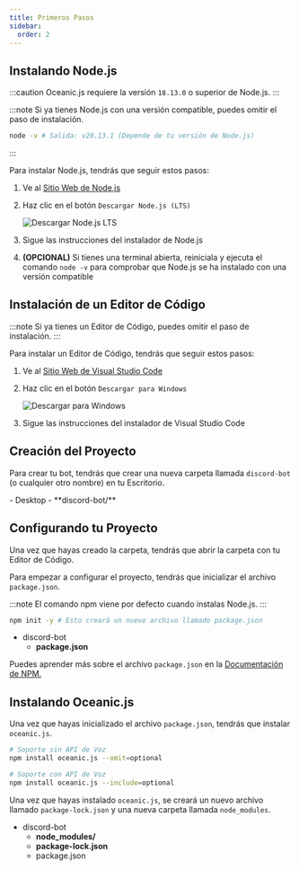 ```yaml
---
title: Primeros Pasos
sidebar:
  order: 2
---
```



## Instalando Node.js

:::caution
Oceanic.js requiere la versión `18.13.0` o superior de Node.js.
:::

:::note
Si ya tienes Node.js con una versión compatible, puedes omitir el paso de instalación.

```bash title="Comprobando tu versión de Node.js" frame="terminal"
node -v # Salida: v20.13.1 (Depende de tu versión de Node.js)
```

:::

Para instalar Node.js, tendrás que seguir estos pasos:

<Steps>

1. Ve al <a href="https://nodejs.org/" target="_blank">Sitio Web de Node.js</a>

2. Haz clic en el botón `Descargar Node.js (LTS)`

   ![Descargar Node.js LTS](../../../../assets/images/en/first-steps/DownloadNodeJsButton.webp)

3. Sigue las instrucciones del instalador de Node.js

4. **(OPCIONAL)** Si tienes una terminal abierta, reiníciala y ejecuta el comando `node -v` para comprobar que Node.js se ha instalado con una versión compatible

</Steps>

## Instalación de un Editor de Código

:::note
Si ya tienes un Editor de Código, puedes omitir el paso de instalación.
:::

Para instalar un Editor de Código, tendrás que seguir estos pasos:

<Steps>

1. Ve al <a href="https://code.visualstudio.com/" target="_blank">Sitio Web de Visual Studio Code</a>

2. Haz clic en el botón `Descargar para Windows`

   ![Descargar para Windows](../../../../assets/images/en/first-steps/DownloadForWindowsButton.webp)

3. Sigue las instrucciones del instalador de Visual Studio Code

</Steps>

## Creación del Proyecto

Para crear tu bot, tendrás que crear una nueva carpeta llamada `discord-bot` (o cualquier otro nombre) en tu Escritorio.

<FileTree>
- Desktop
  - **discord-bot/**

</FileTree>

## Configurando tu Proyecto

Una vez que hayas creado la carpeta, tendrás que abrir la carpeta con tu Editor de Código.

Para empezar a configurar el proyecto, tendrás que inicializar el archivo `package.json`.

:::note
El comando npm viene por defecto cuando instalas Node.js.
:::

```bash title="Inicializando el archivo package.json" frame="terminal"
npm init -y # Esto creará un nuevo archivo llamado package.json
```

<FileTree>

- discord-bot
  - **package.json**

</FileTree>

Puedes aprender más sobre el archivo `package.json` en la <a href="https://docs.npmjs.com/cli/v10/configuring-npm/package-json" target="_blank">Documentación de NPM.</a>

## Instalando Oceanic.js

Una vez que hayas inicializado el archivo `package.json`, tendrás que instalar `oceanic.js`.

```bash title="Instalando Oceanic.js" frame="terminal" "sin API de Voz"
# Soporte sin API de Voz
npm install oceanic.js --omit=optional

# Soporte con API de Voz
npm install oceanic.js --include=optional
```

Una vez que hayas instalado `oceanic.js`, se creará un nuevo archivo llamado `package-lock.json` y una nueva carpeta llamada `node_modules`.

<FileTree>

- discord-bot
  - **node_modules/**
  - **package-lock.json**
  - package.json

</FileTree>
